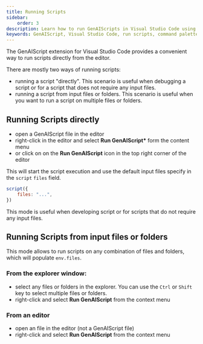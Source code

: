 ```yaml
---
title: Running Scripts
sidebar:
    order: 3
description: Learn how to run GenAIScripts in Visual Studio Code using the GenAIScript extension.
keywords: GenAIScript, Visual Studio Code, run scripts, command palette, context menu
---
```


The GenAIScript extension for Visual Studio Code provides a convenient way to run scripts directly from the editor.

There are mostly two ways of running scripts:

- running a script "directly". This scenario is useful when debugging a script
  or for a script that does not require any input files.
- running a script from input files or folders. This scenario is useful when you want to run a script on multiple files or folders.

## Running Scripts directly

- open a GenAIScript file in the editor
- right-click in the editor and select **Run GenAIScript\*** form the content menu
- or click on on the **Run GenAIScript** icon in the top right corner of the editor

This will start the script execution and use the default input files specify in the `script` `files` field.

```js 'files'
script({
    files: "...",    
})
```

This mode is useful when developing script or for scripts that do not require any input files.

## Running Scripts from input files or folders

This mode allows to run scripts on any combination of files and folders, which will populate `env.files`.

### From the explorer window:

- select any files or folders in the explorer. You can use the `Ctrl` or `Shift` key to select multiple files or folders.
- right-click and select **Run GenAIScript** from the context menu

### From an editor

- open an file in the editor (not a GenAIScript file)
- right-click and select **Run GenAIScript** from the context menu
